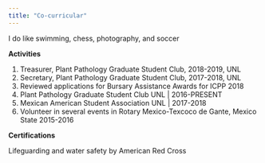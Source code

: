 ```yaml
---
title: "Co-curricular"
---
```

  
  
  
I do like swimming, chess, photography, and soccer  


**Activities**  

1. Treasurer, Plant Pathology Graduate Student Club, 2018-2019, UNL  
2. Secretary, Plant Pathology Graduate Student Club, 2017-2018, UNL  
3. Reviewed applications for Bursary Assistance Awards for ICPP 2018  
4. Plant Pathology Graduate Student Club UNL | 2016-PRESENT
5. Mexican American Student Association UNL | 2017-2018  
6. Volunteer in several events in Rotary Mexico-Texcoco de Gante, Mexico State 2015-2016  

**Certifications** 

Lifeguarding and water safety by American Red Cross

